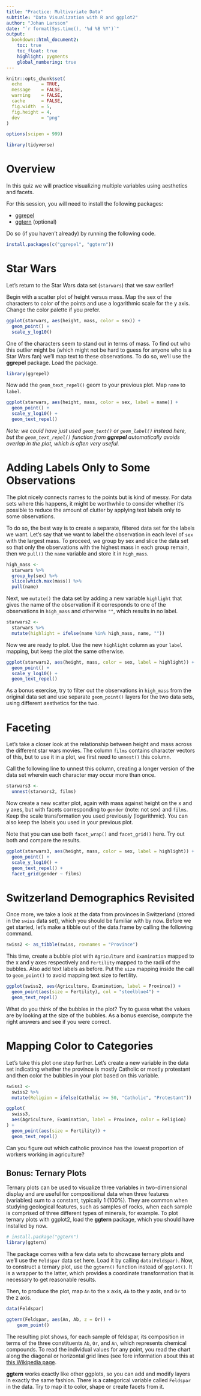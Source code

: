 ```yaml
---
title: "Practice: Multivariate Data"
subtitle: "Data Visualization with R and ggplot2"
author: "Johan Larsson"
date: "`r format(Sys.time(), '%d %B %Y')`"
output:
  bookdown::html_document2:
    toc: true
    toc_float: true
    highlight: pygments
    global_numbering: true
---
```


```r
knitr::opts_chunk$set(
  echo       = TRUE,
  message    = FALSE,
  warning    = FALSE,
  cache      = FALSE,
  fig.width  = 5,
  fig.height = 4,
  dev        = "png"
)

options(scipen = 999)

library(tidyverse)
```

# Overview

In this quiz we will practice visualizing multiple variables using
aesthetics and facets.

For this session, you will need to install the following packages:

- [ggrepel](https://CRAN.R-project.org/package=ggrepel)
- [ggtern](https://CRAN.R-project.org/package=ggtern) (optional)

Do so (if you haven't already) by running the following code.

```r
install.packages(c("ggrepel", "ggtern"))
```

# Star Wars

Let's return to the Star Wars data set (`starwars`) that we saw earlier!

Begin with a scatter plot of height versus mass. Map the sex of the characters
to color of the points and use a logarithmic scale for the y axis.
Change the color palette if you prefer.

```r
ggplot(starwars, aes(height, mass, color = sex)) +
  geom_point() +
  scale_y_log10()
```

One of the characters seem to stand out in terms of mass. To find out who this
outlier might be (which might not be hard to guess for anyone who is a Star Wars
fan) we'll map text to these observations. To do so, we'll use the **ggrepel**
package. Load the package.

```r
library(ggrepel)
```

Now add the `geom_text_repel()` geom to your previous plot. Map `name` to
`label`.

```r
ggplot(starwars, aes(height, mass, color = sex, label = name)) +
  geom_point() +
  scale_y_log10() +
  geom_text_repel()
```

*Note: we could have just used `geom_text()` or `geom_label()` instead here,
but the `geom_text_repel()` function from **ggrepel** automatically avoids
overlap in the plot, which is often very useful.*

# Adding Labels Only to Some Observations

The plot nicely connects names to the points but is kind of messy. For data sets
where this happens, it might be worthwhile to consider whether it's possible to
reduce the amount of clutter by applying text labels only to some observations.

To do so, the best way is to create a separate, filtered data
set for the labels we want. Let's say that we want to label the observation in each level of `sex`
with the largest mass. To proceed, we group by
sex and slice the data set so that only the observations with the highest mass
in each group remain, then we `pull()` the `name` variable and store it in
`high_mass`.

```r
high_mass <-
  starwars %>%
  group_by(sex) %>%
  slice(which.max(mass)) %>%
  pull(name)
```

Next, we `mutate()` the data set by adding a new variable `highlight` that gives
the name of the observation if it corresponds to one of the observations in
`high_mass` and otherwise `""`, which results in no label.

```r
starwars2 <-
  starwars %>%
  mutate(highlight = ifelse(name %in% high_mass, name, ""))
```

Now we are ready to plot. Use the new `highlight` column as your `label`
mapping, but keep the plot the same otherwise.

```r
ggplot(starwars2, aes(height, mass, color = sex, label = highlight)) +
  geom_point() +
  scale_y_log10() +
  geom_text_repel()
```

As a bonus exercise, try to filter out the observations in `high_mass`
from the original data set and use separate `geom_point()` layers
for the two data sets, using different aesthetics for the two.

# Faceting

Let's take a closer look at the relationship between height and mass across the
different star wars movies. The column `films` contains character vectors of
this, but to use it in a plot, we first need to `unnest()` this column.

Call the following line to unnest this column, creating a longer version of the
data set wherein each character may occur more than once.

```r
starwars3 <-
  unnest(starwars2, films)
```

Now create a new scatter plot, again with mass against height on the x and y
axes, but with facets corresponding to `gender` (note: not sex) and `films`.
Keep the scale transformation you used previously (logarithmic). You can also
keep the labels you used in your previous plot.

Note that you can use both `facet_wrap()` and `facet_grid()` here. Try out both
and compare the results.

```r
ggplot(starwars3, aes(height, mass, color = sex, label = highlight)) +
  geom_point() +
  scale_y_log10() +
  geom_text_repel() +
  facet_grid(gender ~ films)
```

# Switzerland Demographics Revisited

Once more, we take a look at the data from provinces in Switzerland (stored in
the `swiss` data set), which you should be familiar with by now. Before we get
started, let's make a tibble out of the data.frame by calling the following
command.

```r
swiss2 <- as_tibble(swiss, rownames = "Province")
```

This time, create a bubble plot with `Agriculture` and `Examination` mapped to
the x and y axes respectively and `Fertility` mapped to the radii of the
bubbles. Also add text labels as before. Put the `size` mapping
inside the call to `geom_point()` to avoid mapping text size to fertility.

```r
ggplot(swiss2, aes(Agriculture, Examination, label = Province)) +
  geom_point(aes(size = Fertility), col = "steelblue4") +
  geom_text_repel()
```

What do you think of the bubbles in the plot? Try to guess what the values
are by looking at the size of the bubbles. As a bonus exercise, 
compute the right answers and see if you were correct.

# Mapping Color to Categories

Let's take this plot one step further. Let's create a new variable in the data
set indicating whether the province is mostly Catholic or mostly protestant and
then color the bubbles in your plot based on this variable. 

```r
swiss3 <-
  swiss2 %>%
  mutate(Religion = ifelse(Catholic >= 50, "Catholic", "Protestant"))
```

```r
ggplot(
  swiss3,
  aes(Agriculture, Examination, label = Province, color = Religion)
) +
  geom_point(aes(size = Fertility)) +
  geom_text_repel()
```

Can you figure out which catholic province has the lowest proportion of workers
working in agriculture?

## Bonus: Ternary Plots

Ternary plots can be used to visualize three variables in two-dimensional
display and are useful for compositional data when three features (variables)
sum to a constant, typically 1 (100%). They are common when studying geological
features, such as samples of rocks, when each sample is comprised of three
different types of minerals, for example.
To plot ternary plots with ggplot2, load the **ggtern** package, which you
should have installed by now.

```r
# install.package("ggtern")
library(ggtern)
```

The package comes with a few data sets to showcase ternary plots and we'll use
the `Feldspar` data set here. Load it by calling `data(Feldspar)`. Now, to
construct a ternary plot, use the `ggtern()` function instead of `ggplot()`. It
is a wrapper to the latter, which provides a coordinate transformation that is
necessary to get reasonable results.

Then, to produce the plot, map `An` to the x axis, `Ab` to the y axis, and `Or`
to the z axis.

```r
data(Feldspar)

ggtern(Feldspar, aes(An, Ab, z = Or)) +
    geom_point()
```

The resulting plot shows, for each sample of feldspar, its composition in terms
of the three constituents `Ab`, `Or`, and `An`, which represents chemical
compounds. To read the individual values for any point, you read the chart
along the diagonal or horizontal grid lines (see fore information about this at
[this Wikipedia page](https://en.wikipedia.org/wiki/Ternary_plot).

**ggtern** works exactly like other ggplots, so you can add and modify layers 
in exactly the same fashion. There is a categorical variable called
 `Feldspar` in the data. Try to map it to color, shape or create facets from it.
